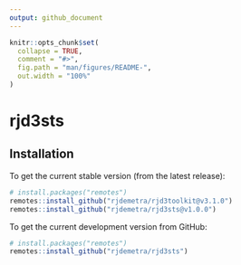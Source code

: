 ```yaml
---
output: github_document
---
```


<!-- README.md is generated from README.Rmd. Please edit that file -->

```r
knitr::opts_chunk$set(
  collapse = TRUE,
  comment = "#>",
  fig.path = "man/figures/README-",
  out.width = "100%"
)
```

# rjd3sts


## Installation

To get the current stable version (from the latest release):

```r
# install.packages("remotes")
remotes::install_github("rjdemetra/rjd3toolkit@v3.1.0")
remotes::install_github("rjdemetra/rjd3sts@v1.0.0")
```

To get the current development version from GitHub:

```r
# install.packages("remotes")
remotes::install_github("rjdemetra/rjd3sts")
```

